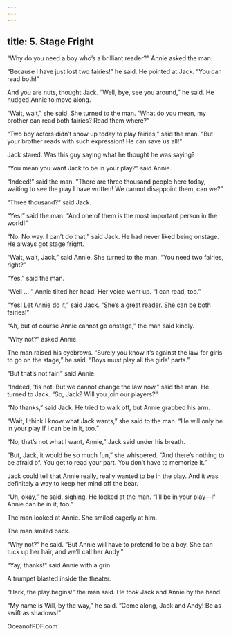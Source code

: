 ```yaml
---
---
---
```

title: 5. Stage Fright
---



“Why do you need a boy who’s a brilliant reader?” Annie asked the man.

“Because I have just lost two fairies!” he said. He pointed at Jack. “You can read both!”

And you are nuts, thought Jack. “Well, bye, see you around,” he said. He nudged Annie to move along.

“Wait, wait,” she said. She turned to the man. “What do you mean, my brother can read both fairies? Read them where?”

“Two boy actors didn’t show up today to play fairies,” said the man. “But your brother reads with such expression! He can save us all!”

Jack stared. Was this guy saying what he thought he was saying?

“You mean you want Jack to be in your play?” said Annie.

“Indeed!” said the man. “There are three thousand people here today, waiting to see the play I have written! We cannot disappoint them, can we?”

“Three thousand?” said Jack.

“Yes!” said the man. “And one of them is the most important person in the world!”

“No. No way. I can’t do that,” said Jack. He had never liked being onstage. He always got stage fright.

“Wait, wait, Jack,” said Annie. She turned to the man. “You need two fairies, right?”

“Yes,” said the man.

“Well … ” Annie tilted her head. Her voice went up. “I can read, too.”

“Yes! Let Annie do it,” said Jack. “She’s a great reader. She can be both fairies!”

“Ah, but of course Annie cannot go onstage,” the man said kindly.

“Why not?” asked Annie.

The man raised his eyebrows. “Surely you know it’s against the law for girls to go on the stage,” he said. “Boys must play all the girls’ parts.”

“But that’s not fair!” said Annie.

“Indeed, ’tis not. But we cannot change the law now,” said the man. He turned to Jack. “So, Jack? Will you join our players?”

“No thanks,” said Jack. He tried to walk off, but Annie grabbed his arm.

“Wait, I think I know what Jack wants,” she said to the man. “He will only be in your play if I can be in it, too.”

“No, that’s not what I want, Annie,” Jack said under his breath.

“But, Jack, it would be so much fun,” she whispered. “And there’s nothing to be afraid of. You get to read your part. You don’t have to memorize it.”

Jack could tell that Annie really, really wanted to be in the play. And it was definitely a way to keep her mind off the bear.

“Uh, okay,” he said, sighing. He looked at the man. “I’ll be in your play—if Annie can be in it, too.”

The man looked at Annie. She smiled eagerly at him.

The man smiled back.

“Why not?” he said. “But Annie will have to pretend to be a boy. She can tuck up her hair, and we’ll call her Andy.”

“Yay, thanks!” said Annie with a grin.

A trumpet blasted inside the theater.

“Hark, the play begins!” the man said. He took Jack and Annie by the hand.

“My name is Will, by the way,” he said. “Come along, Jack and Andy! Be as swift as shadows!”



OceanofPDF.com